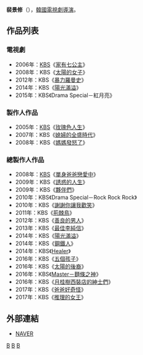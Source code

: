 {{藝人
| 姓名     = 裴景修
| 類型     = 導演
| 圖片     = 
| 圖片尺寸 = 
| 圖片簡介 = 
| 原名     =  
| 外文名   = 배경수
| 外文     = ko
| 羅馬拼音 = Bae Kyun Soo
| 英文名   = 
| 綽號     = 
| 其他藝名 = 
| 國籍     = {{KOR}}
| 民族     = 
| 籍貫     = 
| 出生日期 = 
| 出生地點 = 
| 職業     = [[導演|導演]]
| 語言     = [[韓語|韓語]]
| 教育程度 = 
| 配偶     = 
| 出身地   = 
| 出道作   = 
| 出道日期 = 2005年
| 代表作   = 
| 活躍年代 = 
| 經紀公司 = [[韓國放送公社|KBS]]
}}

'''裴景修'''（{{lang-ko|'''배경수'''}}），[[韓國|韓國]][[電視劇|電視劇]][[導演|導演]]。

== 作品列表 ==
=== 電視劇 ===
*2006年：[[韓國放送公社|KBS]]《[[家有七公主|家有七公主]]》
*2008年：KBS《[[太陽的女子|太陽的女子]]》
*2012年：KBS《[[暴力羅曼史|暴力羅曼史]]》
*2014年：KBS《[[陽光滿溢|陽光滿溢]]》
*2015年：KBS《Drama Special－紅月亮》
=== 製作人作品 ===
*2005年：[[韓國放送公社|KBS]]《[[玫瑰色人生|玫瑰色人生]]》
*2007年：KBS《[[媳婦的全盛時代|媳婦的全盛時代]]》
*2008年：KBS《[[媽媽發怒了|媽媽發怒了]]》
=== 總製作人作品 ===
*2008年：[[韓國放送公社|KBS]]《[[單身爸爸戀愛中|單身爸爸戀愛中]]》
*2009年：KBS《[[誘惑的人生|誘惑的人生]]》
*2009年：KBS《[[夥伴們|夥伴們]]》
*2010年：KBS《Drama Special－Rock Rock Rock》
*2010年：KBS《[[謝謝你讓我歡笑|謝謝你讓我歡笑]]》
*2011年：KBS《[[荊棘鳥_(電視劇)|荊棘鳥]]》
*2012年：KBS《[[善良的男人|善良的男人]]》
*2013年：KBS《[[最佳李純信|最佳李純信]]》
*2014年：KBS《[[陽光滿溢|陽光滿溢]]》
*2014年：KBS《[[鋼鐵人_(電視劇)|鋼鐵人]]》
*2014年：KBS《[[Healer|Healer]]》
*2016年：KBS《[[五個孩子|五個孩子]]》
*2016年：KBS《[[太陽的後裔|太陽的後裔]]》
*2016年：KBS《[[Master－麵條之神|Master－麵條之神]]》
*2016年：KBS《[[月桂樹西裝店的紳士們|月桂樹西裝店的紳士們]]》
*2017年：KBS《[[爸爸好奇怪|爸爸好奇怪]]》
*2017年：KBS《[[推理的女王|推理的女王]]》

== 外部連結 ==
*[http://people.search.naver.com/search.naver?where=nexearch&query=%EB%B0%B0%EA%B2%BD%EC%88%98&sm=tab_etc&ie=utf8&key=PeopleService&os=286771 NAVER]{{Wayback|url=http://people.search.naver.com/search.naver?where=nexearch&query=%EB%B0%B0%EA%B2%BD%EC%88%98&sm=tab_etc&ie=utf8&key=PeopleService&os=286771 |date=20160919034657 }}{{ko}}


[[Category:韓國導演|B]]
[[Category:韓國電視劇導演|B]]
[[Category:裴姓|B]]
